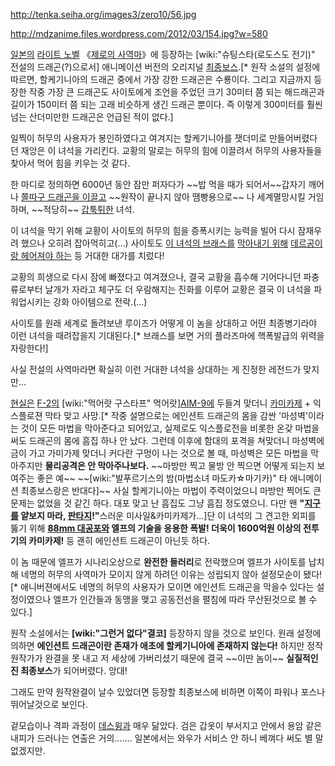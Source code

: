 http://tenka.seiha.org/images3/zero10/56.jpg

http://mdzanime.files.wordpress.com/2012/03/154.jpg?w=580

[[일본]]의 [[라이트 노벨]] 《[[제로의 사역마]]》에 등장하는 [wiki:"슈팅스타(로도스도 전기)" 전설의 드래곤(?)으로서] 애니메이션 버전의 오리지널 [[최종보스]].[* 원작 소설의 설정에 따르면, 할케기니아의 드래곤 중에서 가장 강한 드래곤은 수룡이다. 그리고 지금까지 등장한 작중 가장 큰 드래곤도 사이토에게 조언을 주었던 크기 30미터 쯤 되는 해드래곤과 길이가 150미터 쯤 되는 고래 비슷하게 생긴 드래곤 뿐이다. 즉 이렇게 300미터를 훨씬 넘는 산더미만한 드래곤은 언급된 적이 없다.]

일찍이 허무의 사용자가 봉인하였다고 여겨지는 할케기니아를 잿더미로 만들어버렸다던 재앙은 이 녀석을 가리킨다. 교황의 말로는 허무의 힘에 이끌려서 허무의 사용자들을 찾아서 먹어 힘을 키우는 것 같다.

한 마디로 정의하면 6000년 동안 잠만 퍼자다가 ~~밥 먹을 때가 되어서~~갑자기 깨어나 [http://tenka.seiha.org/images3/zero10/57.jpg 쫄따구 드래곤을 이끌고] ~~원작이 끝나지 않아 땜빵용으로~~ 나 세계멸망시킬 거임 하며, ~~적당히~~ [[갑툭튀]]한 녀석.

이 녀석을 막기 위해 교황이 사이토의 허무의 힘을 증폭시키는 능력을 빌어 다시 잠재우려 했으나 오히려 잡아먹히고(...) 사이토도 [http://tenka.seiha.org/images3/zero10/77.jpg 이 녀석의 브래스를] [http://tenka.seiha.org/images3/zero10/79.jpg 막아내기 위해] [http://tenka.seiha.org/images3/zero10/81.jpg 데르공이랑 헤어져야 하는] 등 거대한 대가를 치렀다!

교황의 희생으로 다시 잠에 빠졌다고 여겨졌으나, 결국 교황을 흡수해 기어다니던 파충류로부터 날개가 자라고 체구도 더 우람해지는 진화를 이루어 교황은 결국 이 녀석을 파워업시키는 강화 아이템으로 전락.(...)

사이토를 원래 세계로 돌려보낸 루이즈가 어떻게 이 놈을 상대하고 어떤 최종병기라야 이런 녀석을 때려잡을지 기대된다.[* 브래스를 보면 거의 플라즈마에 핵폭발급의 위력을 자랑한다!]

사실 전설의 사역마라면 확실히 이런 거대한 녀석을 상대하는 게 진정한 레전드가 맞지만...

[[현실]]은 [[F-2]]의 [wiki:"먹어랏 구스타프" 먹어랏][[AIM-9]]에 두들겨 맞더니 [[카미카제]] + 익스플로젼 막타 맞고 사망.[* 작중 설명으로는 에인션트 드래곤의 몸을 감싼 '마성벽'이라는 것이 모든 마법을 막아준다고 되어있고, 실제로도 익스플로전을 비롯한 온갖 마법을 써도 드래곤의 몸에 흠집 하나 안 났다. 그런데 이후에 함대의 포격을 쳐맞더니 마성벽에 금이 가고 가미가제 맞더니 커다란 구멍이 나는 것으로 볼 때, 마성벽은 모든 마법을 막아주지만 '''물리공격은 안 막아주나보다.''' ~~마방만 찍고 물방 안 찍으면 어떻게 되는지 보여주는 좋은 예~~ ~~[wiki:"발푸르기스의 밤(마법소녀 마도카☆마기카)" 타 애니메이션 최종보스랑은 반대다]~~ 사실 할케기니아는 마법이 주력이었으니 마방만 찍어도 큰 문제는 없었을 것 같긴 하다. 대포 맞고 난 흠집도 그냥 흠집 정도였으니. 다만 왠 '''"[[지구]]를 얕보지 마라, [[판타지]]!"'''스러운 미사일&카미카제가...]단 이 녀석의 그 견고한 외피를 뚫기 위해  '''[[88mm 대공포]]와 엘프의 기술을 응용한 폭발! 더욱이 1600억원 이상의 전투기의 카미카제!''' 등 괜히 에인션트 드래곤이 아닌듯 하다.  

이 놈 때문에 엘프가 시나리오상으로 '''완전한 들러리'''로 전락했으며 엘프가 사이토를 납치해 네명의 허무의 사역마가 모이지 않게 하려던 이유는 성립되지 않아 설정모순이 됐다! [* 애니버젼에서도 네명의 허무의 사용자가 모이면 에인션트 드래곤을 막을수 있다는 설정이였으나 엘프가 인간들과 동맹을 맺고 공동전선을 펼침에 따라 무산된것으로 볼 수 있다.] 

원작 소설에서는 '''[wiki:"그런거 없다"결코]''' 등장하지 않을 것으로 보인다. 원래 설정에 의하면 '''에인션트 드래곤이란 존재가 애초에 할케기니아에 존재하지 않는다!'''
하지만 정작 원작가가 완결을 못 내고 저 세상에 가버리셨기 때문에 결국 ~~이딴 놈이~~ '''실질적인 진 최종보스'''가 되어버렸다. 앙대!

그래도 만약 원작완결이 날수 있었더면 등장할  최종보스에 비하면 이쪽이 파워나 포스나 뛰어날것으로 보인다.


겉모습이나 격파 과정이 [[데스윙]]과 매우 닮았다. 검은 갑옷이 부서지고 안에서 용암 같은 내피가 드러나는 연출은 거의……. 일본에서는 와우가 서비스 안 하니 베껴다 써도 별 말 없겠지만.
